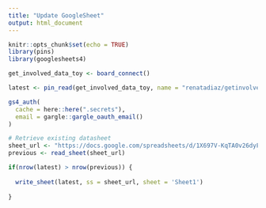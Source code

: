 ```yaml
---
title: "Update GoogleSheet"
output: html_document
---
```


```r
knitr::opts_chunk$set(echo = TRUE)
library(pins)
library(googlesheets4)

get_involved_data_toy <- board_connect()

latest <- pin_read(get_involved_data_toy, name = "renatadiaz/getinvolvedtoy")

gs4_auth(
  cache = here::here(".secrets"),
  email = gargle::gargle_oauth_email()
)

# Retrieve existing datasheet
sheet_url <- "https://docs.google.com/spreadsheets/d/1X697V-KqTA0v26dyFbFxx8mPeKTVsBAyYJO0MkDKbkA/edit#gid=0"
previous <- read_sheet(sheet_url)

if(nrow(latest) > nrow(previous)) {
  
  write_sheet(latest, ss = sheet_url, sheet = 'Sheet1')
  
}

```
